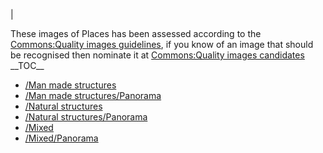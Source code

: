 <gallery>
|
</gallery>
These images of Places has been assessed according to the [[Commons:Quality images guidelines]], if you know of an image that should be recognised then nominate it at [[Commons:Quality images candidates]]
__TOC__
*[[/Man made structures]]
*[[/Man made structures/Panorama]]
*[[/Natural structures]]
*[[/Natural structures/Panorama]]
*[[/Mixed]]
*[[/Mixed/Panorama]]

{{See also|Category:Quality images by country}}